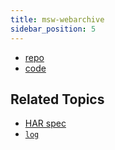 ```yaml
---
title: msw-webarchive
sidebar_position: 5
---
```


- [repo](https://github.com/Tapico/tapico-msw-webarchive)
- [code](https://github1s.com/Tapico/tapico-msw-webarchive)

## Related Topics

- [HAR spec](http://www.softwareishard.com/blog/har-12-spec/#logs)
- [`log`](http://www.softwareishard.com/blog/har-12-spec/#log)
